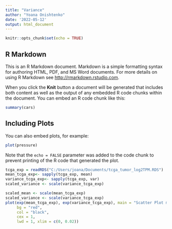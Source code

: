 ```yaml
---
title: "Variance"
author: "Yoana Onishtenko"
date: '2022-05-12'
output: html_document
---
```


```r
knitr::opts_chunk$set(echo = TRUE)
```

## R Markdown

This is an R Markdown document. Markdown is a simple formatting syntax for authoring HTML, PDF, and MS Word documents. For more details on using R Markdown see <http://rmarkdown.rstudio.com>.

When you click the **Knit** button a document will be generated that includes both content as well as the output of any embedded R code chunks within the document. You can embed an R code chunk like this:

```r
summary(cars)
```

## Including Plots

You can also embed plots, for example:

```r
plot(pressure)
```

Note that the `echo = FALSE` parameter was added to the code chunk to prevent printing of the R code that generated the plot.

````r
tcga_exp = readRDS("C:/Users/joana/Documents/tcga_tumor_log2TPM.RDS")
mean_tcga_exp<- sapply(tcga_exp, mean)
variance_tcga_exp<- sapply(tcga_exp, var)
scaled_variance <- scale(variance_tcga_exp)
````

````r
scaled_mean <- scale(mean_tcga_exp)
scaled_variance <- scale(variance_tcga_exp)
plot(exp(mean_tcga_exp), exp(variance_tcga_exp), main = "Scatter Plot mean and variance", pch = 21,
     bg = "red",   
     col = "black", 
     cex = 1,      
     lwd = 1, xlim = c(0, 0.02))
````

